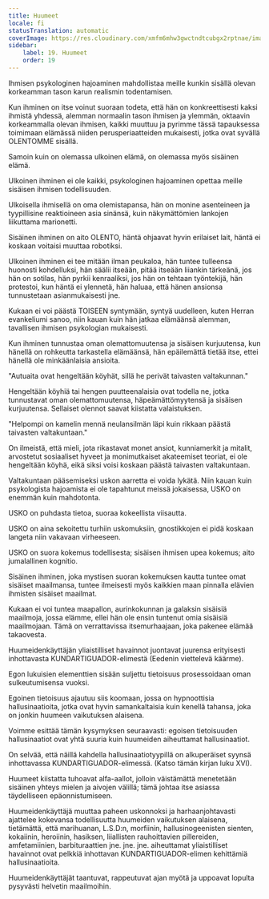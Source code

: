 ```yaml
---
title: Huumeet
locale: fi
statusTranslation: automatic
coverImage: https://res.cloudinary.com/xmfm6mhw3gwctndtcubgx2rptnae/image/upload/v1741354419/small_cover_la_gran_rebelion_28716e29d2.webp
sidebar:
    label: 19. Huumeet
    order: 19
---
```

Ihmisen psykologinen hajoaminen mahdollistaa meille kunkin sisällä olevan korkeamman tason karun realismin todentamisen.

Kun ihminen on itse voinut suoraan todeta, että hän on konkreettisesti kaksi ihmistä yhdessä, alemman normaalin tason ihmisen ja ylemmän, oktaavin korkeammalla olevan ihmisen, kaikki muuttuu ja pyrimme tässä tapauksessa toimimaan elämässä niiden perusperiaatteiden mukaisesti, jotka ovat syvällä OLENTOMME sisällä.

Samoin kuin on olemassa ulkoinen elämä, on olemassa myös sisäinen elämä.

Ulkoinen ihminen ei ole kaikki, psykologinen hajoaminen opettaa meille sisäisen ihmisen todellisuuden.

Ulkoisella ihmisellä on oma olemistapansa, hän on monine asenteineen ja tyypillisine reaktioineen asia sinänsä, kuin näkymättömien lankojen liikuttama marionetti.

Sisäinen ihminen on aito OLENTO, häntä ohjaavat hyvin erilaiset lait, häntä ei koskaan voitaisi muuttaa robotiksi.

Ulkoinen ihminen ei tee mitään ilman peukaloa, hän tuntee tulleensa huonosti kohdelluksi, hän säälii itseään, pitää itseään liiankin tärkeänä, jos hän on sotilas, hän pyrkii kenraaliksi, jos hän on tehtaan työntekijä, hän protestoi, kun häntä ei ylennetä, hän haluaa, että hänen ansionsa tunnustetaan asianmukaisesti jne.

Kukaan ei voi päästä TOISEEN syntymään, syntyä uudelleen, kuten Herran evankeliumi sanoo, niin kauan kuin hän jatkaa elämäänsä alemman, tavallisen ihmisen psykologian mukaisesti.

Kun ihminen tunnustaa oman olemattomuutensa ja sisäisen kurjuutensa, kun hänellä on rohkeutta tarkastella elämäänsä, hän epäilemättä tietää itse, ettei hänellä ole minkäänlaisia ansioita.

"Autuaita ovat hengeltään köyhät, sillä he perivät taivasten valtakunnan."

Hengeltään köyhiä tai hengen puutteenalaisia ovat todella ne, jotka tunnustavat oman olemattomuutensa, häpeämättömyytensä ja sisäisen kurjuutensa. Sellaiset olennot saavat kiistatta valaistuksen.

"Helpompi on kamelin mennä neulansilmän läpi kuin rikkaan päästä taivasten valtakuntaan."

On ilmeistä, että mieli, jota rikastavat monet ansiot, kunniamerkit ja mitalit, arvostetut sosiaaliset hyveet ja monimutkaiset akateemiset teoriat, ei ole hengeltään köyhä, eikä siksi voisi koskaan päästä taivasten valtakuntaan.

Valtakuntaan pääsemiseksi uskon aarretta ei voida lykätä. Niin kauan kuin psykologista hajoamista ei ole tapahtunut meissä jokaisessa, USKO on enemmän kuin mahdotonta.

USKO on puhdasta tietoa, suoraa kokeellista viisautta.

USKO on aina sekoitettu turhiin uskomuksiin, gnostikkojen ei pidä koskaan langeta niin vakavaan virheeseen.

USKO on suora kokemus todellisesta; sisäisen ihmisen upea kokemus; aito jumalallinen kognitio.

Sisäinen ihminen, joka mystisen suoran kokemuksen kautta tuntee omat sisäiset maailmansa, tuntee ilmeisesti myös kaikkien maan pinnalla elävien ihmisten sisäiset maailmat.

Kukaan ei voi tuntea maapallon, aurinkokunnan ja galaksin sisäisiä maailmoja, jossa elämme, ellei hän ole ensin tuntenut omia sisäisiä maailmojaan. Tämä on verrattavissa itsemurhaajaan, joka pakenee elämää takaovesta.

Huumeidenkäyttäjän yliaistilliset havainnot juontavat juurensa erityisesti inhottavasta KUNDARTIGUADOR-elimestä (Eedenin viettelevä käärme).

Egon lukuisien elementtien sisään suljettu tietoisuus prosessoidaan oman sulkeutumisensa vuoksi.

Egoinen tietoisuus ajautuu siis koomaan, jossa on hypnoottisia hallusinaatioita, jotka ovat hyvin samankaltaisia kuin kenellä tahansa, joka on jonkin huumeen vaikutuksen alaisena.

Voimme esittää tämän kysymyksen seuraavasti: egoisen tietoisuuden hallusinaatiot ovat yhtä suuria kuin huumeiden aiheuttamat hallusinaatiot.

On selvää, että näillä kahdella hallusinaatiotyypillä on alkuperäiset syynsä inhottavassa KUNDARTIGUADOR-elimessä. (Katso tämän kirjan luku XVI).

Huumeet kiistatta tuhoavat alfa-aallot, jolloin väistämättä menetetään sisäinen yhteys mielen ja aivojen välillä; tämä johtaa itse asiassa täydelliseen epäonnistumiseen.

Huumeidenkäyttäjä muuttaa paheen uskonnoksi ja harhaanjohtavasti ajattelee kokevansa todellisuutta huumeiden vaikutuksen alaisena, tietämättä, että marihuanan, L.S.D:n, morfiinin, hallusinogeenisten sienten, kokaiinin, heroiinin, hasiksen, liiallisten rauhoittavien pillereiden, amfetamiinien, barbituraattien jne. jne. jne. aiheuttamat yliaistilliset havainnot ovat pelkkiä inhottavan KUNDARTIGUADOR-elimen kehittämiä hallusinaatioita.

Huumeidenkäyttäjät taantuvat, rappeutuvat ajan myötä ja uppoavat lopulta pysyvästi helvetin maailmoihin.

